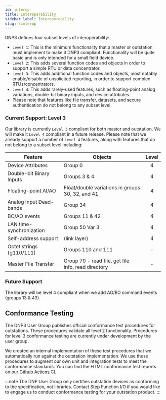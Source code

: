 ```yaml
---
id: interop
title: Interoperability
sidebar_label: Interoperability
slug: /interop
---
```


DNP3 defines four subset levels of interoperability:

* `Level 1`: This is the minimum functionality that a master or outstation must implement to make it DNP3 compliant. Functionality will be quite basic and is only intended for a small field device.
* `Level 2`: This adds several function codes and objects in order to support a simple RTU or data concentrator.
* `Level 3`: This adds additional function codes and objects, most notably enable/disable of unsolicited reporting, in order to support complex RTUs/concentrators. 
* `Level 4`: This adds rarely-used features, such as floating-point analog variations, double-bit binary inputs, and device attributes.
* Please note that features like file transfer, datasets, and secure authentication do not belong to any subset level.


### Current Support: Level 3

Our library is currently `Level 3` compliant for both master and outstation. We will make it `Level 4` compliant in a future release. Please note that we already support a number of `Level 4` features, along with features that do not belong to a subset level including:

| Feature                   | Objects                                                 |   Level    |
|---------------------------|---------------------------------------------------------|:----------:|
| Device Attributes         |  Group 0                                                |     4      |
| Double-bit Binary Inputs  |  Groups 3 & 4                                           |     4      |
| Floating-point AI/AO      |  Float/double variations in groups  30, 32, and 41      |     4      |
| Analog Input Dead-bands   |  Group 34                                               |     4      |
| BO/AO events              |  Groups 11 & 42                                         |     4      |
| LAN time-synchronization  |  Group 50 Var 3                                         |     4      |
| Self-address support      |  (link layer)                                           |     4      |
| Octet strings (g110/111)  |  Groups 110 and 111                                     |     -      |
| Master File Transfer      |  Group 70 - read file, get file info, read directory    |     -      |

### Future Support

The library will be level 4 compliant when we add AO/BO command events (groups 13 & 43).

## Conformance Testing

The DNP3 User Group publishes official conformance test procedures for outstations. These procedures validate all level 2 functionality. Procedures for level 3 conformance testing are currently under development by the user group.

We created an internal implementation of these test procedures that we automatically run against the outstation implementation. We use these procedures to augment our own unit and integration tests to meet the conformance standards. You can find the HTML conformance test reports on our
[Github Actions](https://github.com/stepfunc/dnp3/actions) CI.

:::note
The DNP User Group only certifies outstation devices as conforming to the specification, not libraries. Contact Step Function I/O if you would like to engage us to conduct conformance testing for your outstation product.
:::

